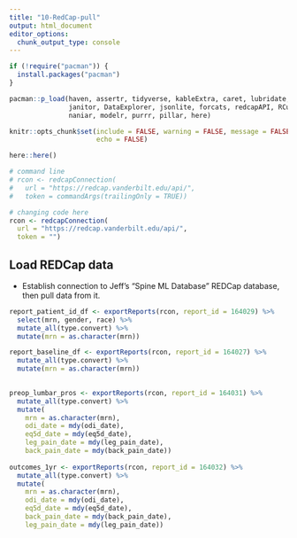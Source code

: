 ```yaml
---
title: "10-RedCap-pull"
output: html_document
editor_options: 
  chunk_output_type: console
---
```


```r
if (!require("pacman")) {
  install.packages("pacman")
}

pacman::p_load(haven, assertr, tidyverse, kableExtra, caret, lubridate,
               janitor, DataExplorer, jsonlite, forcats, redcapAPI, RCurl,
               naniar, modelr, purrr, pillar, here)

knitr::opts_chunk$set(include = FALSE, warning = FALSE, message = FALSE,
                      echo = FALSE)

here::here()
```

```r
# command line
# rcon <- redcapConnection(
#   url = "https://redcap.vanderbilt.edu/api/",
#   token = commandArgs(trailingOnly = TRUE))

# changing code here
rcon <- redcapConnection(
  url = "https://redcap.vanderbilt.edu/api/",
  token = "")
```

## Load REDCap data

- Establish connection to Jeff's "Spine ML Database" REDCap database, then pull data from it.

```r
report_patient_id_df <- exportReports(rcon, report_id = 164029) %>%
  select(mrn, gender, race) %>%
  mutate_all(type.convert) %>%
  mutate(mrn = as.character(mrn))

report_baseline_df <- exportReports(rcon, report_id = 164027) %>%
  mutate_all(type.convert) %>%
  mutate(mrn = as.character(mrn))

  
preop_lumbar_pros <- exportReports(rcon, report_id = 164031) %>%
  mutate_all(type.convert) %>%
  mutate(
    mrn = as.character(mrn),
    odi_date = mdy(odi_date),
    eq5d_date = mdy(eq5d_date),
    leg_pain_date = mdy(leg_pain_date),
    back_pain_date = mdy(back_pain_date))
  
outcomes_1yr <- exportReports(rcon, report_id = 164032) %>%
  mutate_all(type.convert) %>% 
  mutate(
    mrn = as.character(mrn),
    odi_date = mdy(odi_date),
    eq5d_date = mdy(eq5d_date),
    back_pain_date = mdy(back_pain_date),
    leg_pain_date = mdy(leg_pain_date))

```
